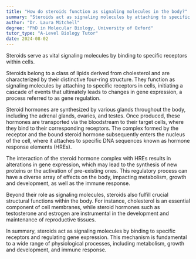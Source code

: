 ```yaml
---
title: "How do steroids function as signaling molecules in the body?"
summary: "Steroids act as signaling molecules by attaching to specific cell receptors, facilitating communication and various biological processes within the body."
author: "Dr. Laura Mitchell"
degree: "PhD in Molecular Biology, University of Oxford"
tutor_type: "A-Level Biology Tutor"
date: 2024-08-02
---
```


Steroids serve as vital signaling molecules by binding to specific receptors within cells.

Steroids belong to a class of lipids derived from cholesterol and are characterized by their distinctive four-ring structure. They function as signaling molecules by attaching to specific receptors in cells, initiating a cascade of events that ultimately leads to changes in gene expression, a process referred to as gene regulation.

Steroid hormones are synthesized by various glands throughout the body, including the adrenal glands, ovaries, and testes. Once produced, these hormones are transported via the bloodstream to their target cells, where they bind to their corresponding receptors. The complex formed by the receptor and the bound steroid hormone subsequently enters the nucleus of the cell, where it attaches to specific DNA sequences known as hormone response elements (HREs).

The interaction of the steroid hormone complex with HREs results in alterations in gene expression, which may lead to the synthesis of new proteins or the activation of pre-existing ones. This regulatory process can have a diverse array of effects on the body, impacting metabolism, growth and development, as well as the immune response.

Beyond their role as signaling molecules, steroids also fulfill crucial structural functions within the body. For instance, cholesterol is an essential component of cell membranes, while steroid hormones such as testosterone and estrogen are instrumental in the development and maintenance of reproductive tissues.

In summary, steroids act as signaling molecules by binding to specific receptors and regulating gene expression. This mechanism is fundamental to a wide range of physiological processes, including metabolism, growth and development, and immune response.
    
